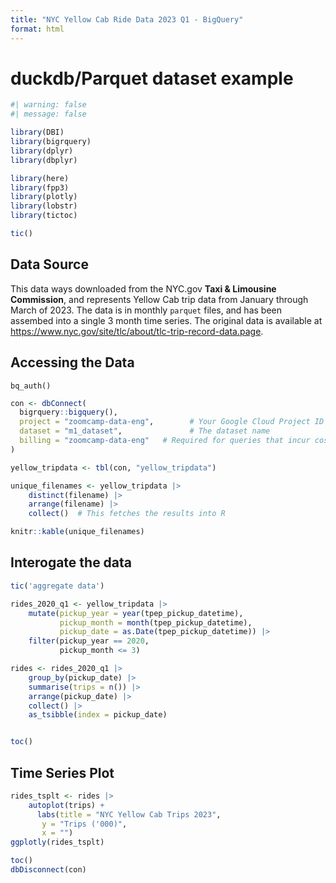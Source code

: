 ```yaml
---
title: "NYC Yellow Cab Ride Data 2023 Q1 - BigQuery"
format: html
---
```


# duckdb/Parquet dataset example

```r
#| warning: false
#| message: false

library(DBI)
library(bigrquery)
library(dplyr)
library(dbplyr)

library(here)
library(fpp3)
library(plotly)
library(lobstr)
library(tictoc)

tic()
```

## Data Source

This data ways downloaded from the NYC.gov **Taxi & Limousine Commission**, and represents Yellow Cab trip data from January through March of 2023. The data is in monthly `parquet` files, and has been assembed into a single 3 month time series. The original data is available at <https://www.nyc.gov/site/tlc/about/tlc-trip-record-data.page>.

## Accessing the Data

```
bq_auth()
```


```r
con <- dbConnect(
  bigrquery::bigquery(),
  project = "zoomcamp-data-eng",        # Your Google Cloud Project ID
  dataset = "m1_dataset",               # The dataset name
  billing = "zoomcamp-data-eng"   # Required for queries that incur costs
)
```

```r
yellow_tripdata <- tbl(con, "yellow_tripdata")

unique_filenames <- yellow_tripdata |> 
    distinct(filename) |> 
    arrange(filename) |>
    collect()  # This fetches the results into R

knitr::kable(unique_filenames)
```


## Interogate the data


```r
tic('aggregate data')

rides_2020_q1 <- yellow_tripdata |> 
    mutate(pickup_year = year(tpep_pickup_datetime),
           pickup_month = month(tpep_pickup_datetime),
           pickup_date = as.Date(tpep_pickup_datetime)) |> 
    filter(pickup_year == 2020, 
           pickup_month <= 3) 

rides <- rides_2020_q1 |> 
    group_by(pickup_date) |> 
    summarise(trips = n()) |> 
    arrange(pickup_date) |> 
    collect() |> 
    as_tsibble(index = pickup_date)


toc()
```


## Time Series Plot

```r
rides_tsplt <- rides |> 
    autoplot(trips) +
      labs(title = "NYC Yellow Cab Trips 2023",
       y = "Trips ('000)",
       x = "")
ggplotly(rides_tsplt)
```


```r
toc()
dbDisconnect(con)
```
